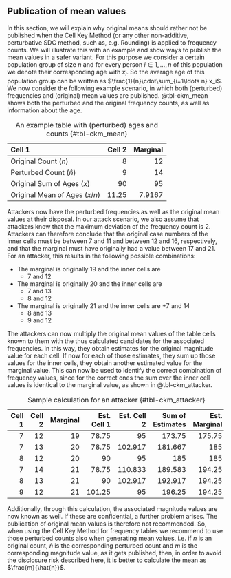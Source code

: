 ## Publication of mean values {#sec-Means_freq}

In this section, we will explain why original means should rather not be published when the Cell Key Method (or any other non-additive, perturbative SDC method, such as, e.g. Rounding) is applied to frequency counts. We will illustrate this with an example and show ways to publish the mean values in a safer variant.
For this purpose we consider a certain population group of size $n$ and for every person $i\in {1,\ldots ,n}$ of this population we denote their corresponding age with $x_i$. So the average age of this population group can be written as  $\frac{1}{n}\cdot\sum_{i=1\ldots n} x_i$.
We now consider the following example scenario, in which both (perturbed) frequencies and (original) mean values are published. @tbl-ckm_mean shows both the perturbed and the original frequency counts, as well as information about the age.


| Cell 1 | Cell 2 | Marginal |
|:-------|-------:|---------:|
| Original Count ($n$) | 8 | 12 | 20 |
| Perturbed Count ($\hat{n}$) | 9 | 14 | 19 |
| Original Sum of Ages ($x$) | 90 | 95 | 185 |
| Original Mean of Ages ($x/n$) | 11.25 | 7.9167 | 9.25 |

: An example table with (perturbed) ages and counts {#tbl-ckm_mean}


Attackers now have the perturbed frequencies as well as the original mean values at their disposal. In our attack scenario, we also assume that attackers know that the maximum deviation of the frequency count is 2. Attackers can therefore conclude that the original case numbers of the inner cells must be between 7 and 11 and between 12 and 16, respectively, and that the marginal must have originally had a value between 17 and 21. For an attacker, this results in the following possible combinations:
\begin{itemize}
    \item The marginal is originally 19 and the inner cells are
	\begin{itemize}
    \item 7 and 12
\end{itemize}
    \item The marginal is originally 20 and the inner cells are
	\begin{itemize}
    \item 7 and 13
    \item 8 and 12
\end{itemize}
    \item The marginal is originally 21 and the inner cells are
	\begin{itemize}
    \item 7 and 14
    	    \item 8 and 13
	    \item 9 and 12
\end{itemize}
\end{itemize}


* The marginal is originally 19 and the inner cells are
    + 7 and 12
* The marginal is originally 20 and the inner cells are
    + 7 and 13
    + 8 and 12
* The marginal is originally 21 and the inner cells are
    +7 and 14
	+ 8 and 13
	+ 9 and 12

The attackers can now multiply the original mean values of the table cells known to them with the thus calculated candidates for the associated frequencies. In this way, they obtain estimates for the original magnitude value for each cell. If now for each of those estimates, they sum up those values for the inner cells, they obtain another estimated value for the marginal value. This can now be used to identify the correct combination of frequency values, since for the correct ones the sum over the inner cell values is identical to the marginal value, as shown in @tbl-ckm_attacker.


| Cell 1 | Cell 2 | Marginal | Est. Cell 1 | Est. Cell 2 | Sum of Estimates | Est. Marginal |
|-:|-:|-:|-:|-:|-:|-:|
| 7 | 12 | 19 | 78.75 | 95 | 173.75 | 175.75 |
| 7 | 13 | 20 | 78.75 | 102.917 | 181.667 | 185 |
| 8 | 12 | 20 | 90 | 95 | 185 | 185 |
| 7 | 14 | 21 | 78.75 | 110.833 | 189.583 | 194.25 |
| 8 | 13 | 21 | 90 | 102.917 | 192.917 | 194.25 |
| 9 | 12 | 21 | 101.25 | 95 | 196.25 | 194.25 |

: Sample calculation for an attacker {#tbl-ckm_attacker}



Additionally, through this calculation, the associated magnitude values are now known as well. If these are confidential, a further problem arises. The publication of original mean values is therefore not recommended.
So, when using the Cell Key Method for frequency tables we recommend to use those perturbed counts also when generating mean values, i.e. if $n$ is an original count, $\hat{n}$ is the corresponding perturbed count and $m$ is the corresponding magnitude value, as it gets published, then, in order to avoid the disclosure risk described here, it is better to calculate the mean as $\frac{m}{\hat{n}}$.


